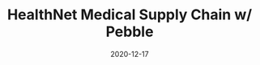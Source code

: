 ---
title: HealthNet Medical Supply Chain w/ Pebble
category: Project
status: publish
date: 2020-12-17
slug: HealthNet is a blockchain-based health data platform developed by IoTeX Delegate, Consensus Networks. 
logo: https://wp.gcap1.iotex.io/wp-content/uploads/2020/12/consensus-logo-300x169.png
featured_img: https://wp.gcap1.iotex.io/wp-content/uploads/2020/12/healthnet-header-300x169.png
website: https://consensusnetworks.com/healthnet/
twitter:
telegram:
---